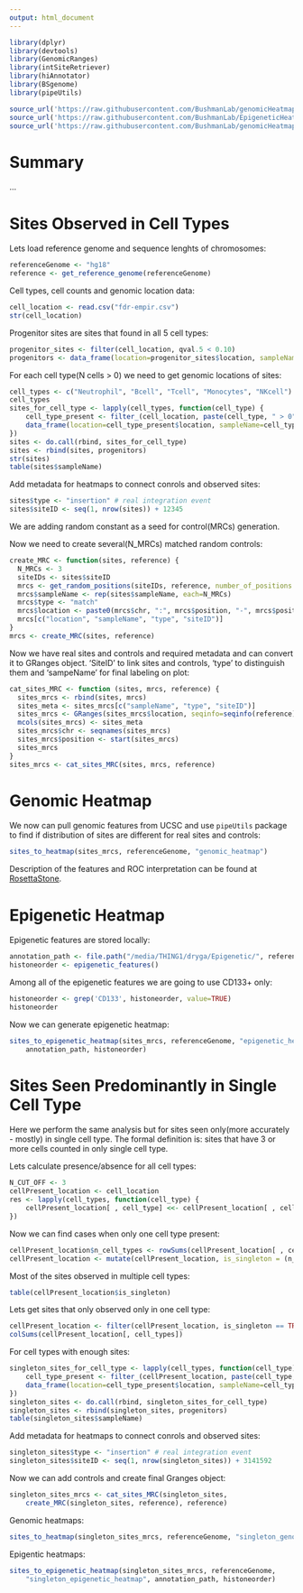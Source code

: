 ```yaml
---
output: html_document
---
```

```r
library(dplyr)
library(devtools)
library(GenomicRanges)
library(intSiteRetriever)
library(hiAnnotator)
library(BSgenome)
library(pipeUtils)

source_url('https://raw.githubusercontent.com/BushmanLab/genomicHeatmapMaker/master/genomicHeatmapMaker.R')
source_url('https://raw.githubusercontent.com/BushmanLab/EpigeneticHeatmapMaker/master/epigeneticHeatMapMaker.R')
source_url('https://raw.githubusercontent.com/BushmanLab/genomicHeatmapMaker/master/utils.R')
```

# Summary
...

# Sites Observed in Cell Types

Lets load reference genome and sequence lenghts of chromosomes:
```r
referenceGenome <- "hg18"
reference <- get_reference_genome(referenceGenome)
```

Cell types, cell counts and genomic location data:
```r
cell_location <- read.csv("fdr-empir.csv")
str(cell_location)
```

Progenitor sites are sites that found in all 5 cell types:
```r
progenitor_sites <- filter(cell_location, qval.5 < 0.10)
progenitors <- data_frame(location=progenitor_sites$location, sampleName="Progenitor")
```


For each cell type(N cells > 0) we need to get genomic locations of sites:
```r
cell_types <- c("Neutrophil", "Bcell", "Tcell", "Monocytes", "NKcell")
cell_types
sites_for_cell_type <- lapply(cell_types, function(cell_type) {
    cell_type_present <- filter_(cell_location, paste(cell_type, " > 0"))
    data_frame(location=cell_type_present$location, sampleName=cell_type) 
})
sites <- do.call(rbind, sites_for_cell_type)
sites <- rbind(sites, progenitors)
str(sites)
table(sites$sampleName)
```

Add metadata for heatmaps to connect conrols and observed sites:
```r
sites$type <- "insertion" # real integration event
sites$siteID <- seq(1, nrow(sites)) + 12345
```
We are adding random constant as a seed for control(MRCs) generation.

Now we need to create several(N_MRCs) matched random controls:
```r
create_MRC <- function(sites, reference) {
  N_MRCs <- 3
  siteIDs <- sites$siteID
  mrcs <- get_random_positions(siteIDs, reference, number_of_positions = N_MRCs)
  mrcs$sampleName <- rep(sites$sampleName, each=N_MRCs)
  mrcs$type <- "match"
  mrcs$location <- paste0(mrcs$chr, ":", mrcs$position, "-", mrcs$position, ":", mrcs$strand)
  mrcs[c("location", "sampleName", "type", "siteID")]
}
mrcs <- create_MRC(sites, reference)
```

Now we have real sites and controls and required metadata and can convert it to
GRanges object. 'SiteID' to link sites and controls, 'type' to distinguish them
and 'sampeName' for final labeling on plot:
```r
cat_sites_MRC <- function (sites, mrcs, reference) {
  sites_mrcs <- rbind(sites, mrcs)
  sites_meta <- sites_mrcs[c("sampleName", "type", "siteID")]
  sites_mrcs <- GRanges(sites_mrcs$location, seqinfo=seqinfo(reference))
  mcols(sites_mrcs) <- sites_meta
  sites_mrcs$chr <- seqnames(sites_mrcs)
  sites_mrcs$position <- start(sites_mrcs)
  sites_mrcs
}
sites_mrcs <- cat_sites_MRC(sites, mrcs, reference)
```

# Genomic Heatmap

We now can pull genomic features from UCSC and use `pipeUtils` package to 
find if distribution of sites are different for real sites and controls:

```r
sites_to_heatmap(sites_mrcs, referenceGenome, "genomic_heatmap")
```

Description of the features and ROC  interpretation can be found at 
[RosettaStone](https://github.com/BushmanLab/genomicHeatmapMaker/blob/master/genomicFeaturesRosettaStone.pdf).

# Epigenetic Heatmap

Epigenetic features are stored locally:
```r
annotation_path <- file.path("/media/THING1/dryga/Epigenetic/", referenceGenome)
histoneorder <- epigenetic_features()
```

Among all of the epigenetic features we are going to use CD133+ only:
```r
histoneorder <- grep('CD133', histoneorder, value=TRUE)
histoneorder
```

Now we can generate epigenetic heatmap:
```r
sites_to_epigenetic_heatmap(sites_mrcs, referenceGenome, "epigenetic_heatmap", 
    annotation_path, histoneorder)
```

# Sites Seen Predominantly in Single Cell Type

Here we perform the same analysis but for sites seen only(more accurately - mostly)
in single cell type. The formal definition is: sites that have 3 or more cells 
counted in only single cell type.

Lets calculate presence/absence for all cell types:
```r
N_CUT_OFF <- 3
cellPresent_location <- cell_location
res <- lapply(cell_types, function(cell_type) {
    cellPresent_location[ , cell_type] <<- cellPresent_location[ , cell_type] >= N_CUT_OFF
})
```

Now we can find cases when only one cell type present:
```r
cellPresent_location$n_cell_types <- rowSums(cellPresent_location[ , cell_types])
cellPresent_location <- mutate(cellPresent_location, is_singleton = (n_cell_types == 1))
```

Most of the sites observed in multiple cell types:
```r
table(cellPresent_location$is_singleton)
```

Lets get sites that only observed only in one cell type:
```r
cellPresent_location <- filter(cellPresent_location, is_singleton == TRUE)
colSums(cellPresent_location[, cell_types])
```

For cell types with enough sites:
```r
singleton_sites_for_cell_type <- lapply(cell_types, function(cell_type) {
    cell_type_present <- filter_(cellPresent_location, paste(cell_type, " == TRUE"))
    data_frame(location=cell_type_present$location, sampleName=cell_type) 
})
singleton_sites <- do.call(rbind, singleton_sites_for_cell_type)
singleton_sites <- rbind(singleton_sites, progenitors)
table(singleton_sites$sampleName)
```

Add metadata for heatmaps to connect conrols and observed sites:
```r
singleton_sites$type <- "insertion" # real integration event
singleton_sites$siteID <- seq(1, nrow(singleton_sites)) + 3141592
```

Now we can add controls and create final Granges object:
```r
singleton_sites_mrcs <- cat_sites_MRC(singleton_sites, 
    create_MRC(singleton_sites, reference), reference)
```

Genomic heatmaps:
```r
sites_to_heatmap(singleton_sites_mrcs, referenceGenome, "singleton_genomic_heatmap")
```

Epigentic heatmaps:
```r
sites_to_epigenetic_heatmap(singleton_sites_mrcs, referenceGenome, 
    "singleton_epigenetic_heatmap", annotation_path, histoneorder)
```
